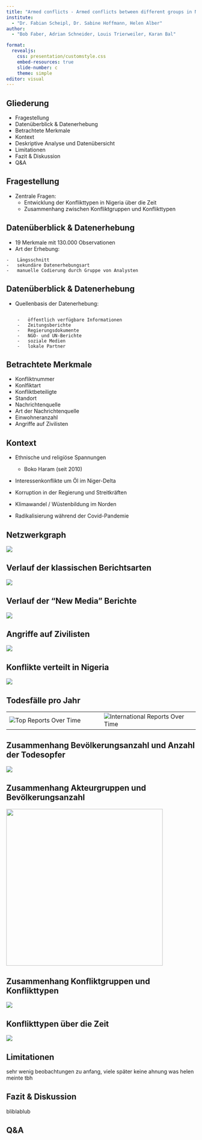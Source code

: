 ```yaml
---
title: "Armed conflicts - Armed conflicts between different groups in Nigeria over time"
institute: 
  - "Dr. Fabian Scheipl, Dr. Sabine Hoffmann, Helen Alber"
author: 
  - "Bob Faber, Adrian Schneider, Louis Trierweiler, Karan Bal"

format:
  revealjs:
    css: presentation/customstyle.css
    embed-resources: true
    slide-number: c
    theme: simple
editor: visual
---
```


## Gliederung

-   Fragestellung
-   Datenüberblick & Datenerhebung
-   Betrachtete Merkmale
-   Kontext
-   Deskriptive Analyse und Datenübersicht
-   Limitationen
-   Fazit & Diskussion
-   Q&A

## Fragestellung

-   Zentrale Fragen:
    -   Entwicklung der Konflikttypen in Nigeria über die Zeit
    -   Zusammenhang zwischen Konfliktgruppen und Konflikttypen

## Datenüberblick & Datenerhebung

-   19 Merkmale mit 130.000 Observationen
-   Art der Erhebung:

```         
-   Längsschnitt
-   sekundäre Datenerhebungsart
-   manuelle Codierung durch Gruppe von Analysten
```

## Datenüberblick & Datenerhebung

-   Quellenbasis der Datenerhebung:

```         

    -   öffentlich verfügbare Informationen
    -   Zeitungsberichte
    -   Regierungsdokumente
    -   NGO- und UN-Berichte
    -   soziale Medien
    -   lokale Partner
```

## Betrachtete Merkmale

-   Konfliktnummer
-   Konlfiktart
-   Konfliktbeteiligte
-   Standort
-   Nachrichtenquelle
-   Art der Nachrichtenquelle
-   Einwohneranzahl
-   Angriffe auf Zivilisten

## Kontext

-   Ethnische und religiöse Spannungen

    -    Boko Haram (seit 2010)

-   Interessenkonflikte um Öl im Niger-Delta

-   Korruption in der Regierung und Streitkräften

-   Klimawandel / Wüstenbildung im Norden

-   Radikalisierung während der Covid-Pandemie

## Netzwerkgraph

![](presentation%20graphs/louis%20todesfälle.png)

## Verlauf der klassischen Berichtsarten

![](presentation%20graphs/Nigeria%20Karte.png)

## Verlauf der "New Media" Berichte

![](presentation%20graphs/Adrian%20Bevölkerungsverteilung.png)

## Angriffe auf Zivilisten

![](presentation%20graphs/Adrian%20Zusammenhang%20bevölkerung%20tode.png)

## Konflikte verteilt in Nigeria

![](presentation%20graphs/Civ_Targ.png)

## Todesfälle pro Jahr

::: {.wide-table .left-aligned-table}
|  |  |
|------------------------------------|------------------------------------|
| ![Top Reports Over Time](presentation/Reports_TopReports.png) | ![International Reports Over Time](presentation/Reports_InternationalReports.png) |
:::

## Zusammenhang Bevölkerungsanzahl und Anzahl der Todesopfer

![](presentation/Reports_NewMediaReports.png)

## Zusammenhang Akteurgruppen und Bevölkerungsanzahl

![](presentation%20graphs/Louis%20Zusammenhang%20Typen%20und%20Gruppen.png){width="416"}

## Zusammenhang Konfliktgruppen und Konflikttypen

![](presentation%20graphs/Bob%20Konflikttypen%20über%20Zeit.png)

## Konflikttypen über die Zeit

![](presentation%20graphs/Adrian%20Netzwerke.png)

## Limitationen

sehr wenig beobachtungen zu anfang, viele später keine ahnung was helen meinte tbh

## Fazit & Diskussion

bliblablub

## Q&A
